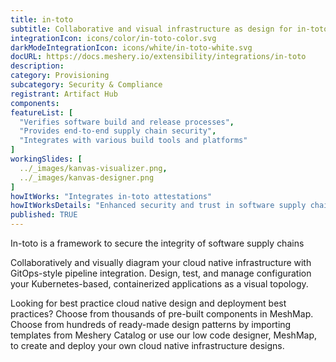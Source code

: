 ```yaml
---
title: in-toto
subtitle: Collaborative and visual infrastructure as design for in-toto
integrationIcon: icons/color/in-toto-color.svg
darkModeIntegrationIcon: icons/white/in-toto-white.svg
docURL: https://docs.meshery.io/extensibility/integrations/in-toto
description: 
category: Provisioning
subcategory: Security & Compliance
registrant: Artifact Hub
components: 
featureList: [
  "Verifies software build and release processes",
  "Provides end-to-end supply chain security",
  "Integrates with various build tools and platforms"
]
workingSlides: [
  ../_images/kanvas-visualizer.png,
  ../_images/kanvas-designer.png
]
howItWorks: "Integrates in-toto attestations"
howItWorksDetails: "Enhanced security and trust in software supply chains in Kubernetes"
published: TRUE
---
```

<p>
In-toto is a framework to secure the integrity of software supply chains
</p>
<p>
    Collaboratively and visually diagram your cloud native infrastructure with GitOps-style pipeline integration. Design, test, and manage configuration your Kubernetes-based, containerized applications as a visual topology.
</p>
<p>
    Looking for best practice cloud native design and deployment best practices? Choose from thousands of pre-built components in MeshMap. Choose from hundreds of ready-made design patterns by importing templates from Meshery Catalog or use our low code designer, MeshMap, to create and deploy your own cloud native infrastructure designs.
</p>

